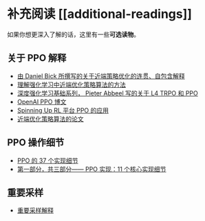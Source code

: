 # 补充阅读 [[additional-readings]]

如果你想更深入了解的话，这里有一些**可选读物**。

## 关于 PPO 解释

- [由 Daniel Bick 所撰写的关于近端策略优化的连贯、自包含解释](https://fse.studenttheses.ub.rug.nl/25709/1/mAI_2021_BickD.pdf)
- [理解强化学习中近端优化策略算法的方法](https://stackoverflow.com/questions/46422845/what-is-the-way-to-understand-proximal-policy-optimization-algorithm-in-rl)
- [深度强化学习基础系列， Pieter Abbeel 写的关于 L4 TRPO 和 PPO](https://youtu.be/KjWF8VIMGiY)
- [OpenAI PPO 博文](https://openai.com/blog/openai-baselines-ppo/)
- [Spinning Up RL 平台  PPO 的应用](https://spinningup.openai.com/en/latest/algorithms/ppo.html)
- [近端优化策略算法的论文](https://arxiv.org/abs/1707.06347)

## PPO 操作细节

- [PPO 的 37 个实现细节](https://iclr-blog-track.github.io/2022/03/25/ppo-implementation-details/)
- [第一部分，共三部分—— PPO 实现：11 个核心实现细节](https://www.youtube.com/watch?v=MEt6rrxH8W4)

## 重要采样

- [重要采样解释](https://youtu.be/C3p2wI4RAi8)
